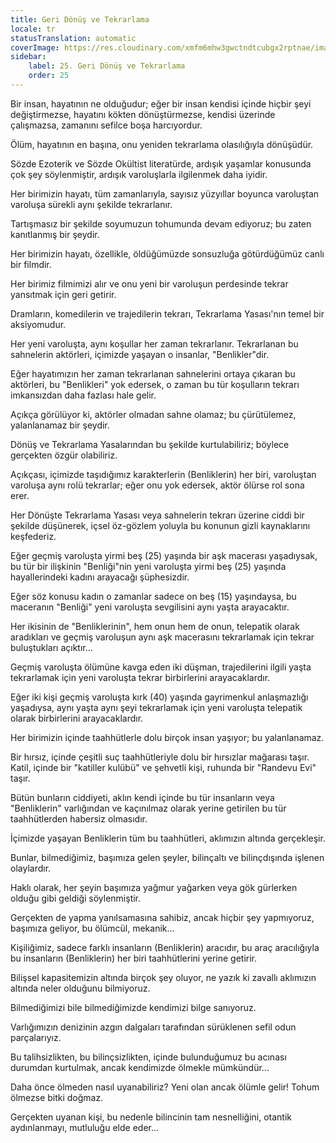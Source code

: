 ```yaml
---
title: Geri Dönüş ve Tekrarlama
locale: tr
statusTranslation: automatic
coverImage: https://res.cloudinary.com/xmfm6mhw3gwctndtcubgx2rptnae/image/upload/v1740468922/small_cover_tratado_de_psicologia_revolucionaria_a4c0dca4e0.webp
sidebar:
    label: 25. Geri Dönüş ve Tekrarlama
    order: 25
---
```

Bir insan, hayatının ne olduğudur; eğer bir insan kendisi içinde hiçbir şeyi değiştirmezse, hayatını kökten dönüştürmezse, kendisi üzerinde çalışmazsa, zamanını sefilce boşa harcıyordur.

Ölüm, hayatının en başına, onu yeniden tekrarlama olasılığıyla dönüşüdür.

Sözde Ezoterik ve Sözde Okültist literatürde, ardışık yaşamlar konusunda çok şey söylenmiştir, ardışık varoluşlarla ilgilenmek daha iyidir.

Her birimizin hayatı, tüm zamanlarıyla, sayısız yüzyıllar boyunca varoluştan varoluşa sürekli aynı şekilde tekrarlanır.

Tartışmasız bir şekilde soyumuzun tohumunda devam ediyoruz; bu zaten kanıtlanmış bir şeydir.

Her birimizin hayatı, özellikle, öldüğümüzde sonsuzluğa götürdüğümüz canlı bir filmdir.

Her birimiz filmimizi alır ve onu yeni bir varoluşun perdesinde tekrar yansıtmak için geri getirir.

Dramların, komedilerin ve trajedilerin tekrarı, Tekrarlama Yasası'nın temel bir aksiyomudur.

Her yeni varoluşta, aynı koşullar her zaman tekrarlanır. Tekrarlanan bu sahnelerin aktörleri, içimizde yaşayan o insanlar, "Benlikler"dir.

Eğer hayatımızın her zaman tekrarlanan sahnelerini ortaya çıkaran bu aktörleri, bu "Benlikleri" yok edersek, o zaman bu tür koşulların tekrarı imkansızdan daha fazlası hale gelir.

Açıkça görülüyor ki, aktörler olmadan sahne olamaz; bu çürütülemez, yalanlanamaz bir şeydir.

Dönüş ve Tekrarlama Yasalarından bu şekilde kurtulabiliriz; böylece gerçekten özgür olabiliriz.

Açıkçası, içimizde taşıdığımız karakterlerin (Benliklerin) her biri, varoluştan varoluşa aynı rolü tekrarlar; eğer onu yok edersek, aktör ölürse rol sona erer.

Her Dönüşte Tekrarlama Yasası veya sahnelerin tekrarı üzerine ciddi bir şekilde düşünerek, içsel öz-gözlem yoluyla bu konunun gizli kaynaklarını keşfederiz.

Eğer geçmiş varoluşta yirmi beş (25) yaşında bir aşk macerası yaşadıysak, bu tür bir ilişkinin "Benliği"nin yeni varoluşta yirmi beş (25) yaşında hayallerindeki kadını arayacağı şüphesizdir.

Eğer söz konusu kadın o zamanlar sadece on beş (15) yaşındaysa, bu maceranın "Benliği" yeni varoluşta sevgilisini aynı yaşta arayacaktır.

Her ikisinin de "Benliklerinin", hem onun hem de onun, telepatik olarak aradıkları ve geçmiş varoluşun aynı aşk macerasını tekrarlamak için tekrar buluştukları açıktır...

Geçmiş varoluşta ölümüne kavga eden iki düşman, trajedilerini ilgili yaşta tekrarlamak için yeni varoluşta tekrar birbirlerini arayacaklardır.

Eğer iki kişi geçmiş varoluşta kırk (40) yaşında gayrimenkul anlaşmazlığı yaşadıysa, aynı yaşta aynı şeyi tekrarlamak için yeni varoluşta telepatik olarak birbirlerini arayacaklardır.

Her birimizin içinde taahhütlerle dolu birçok insan yaşıyor; bu yalanlanamaz.

Bir hırsız, içinde çeşitli suç taahhütleriyle dolu bir hırsızlar mağarası taşır. Katil, içinde bir "katiller kulübü" ve şehvetli kişi, ruhunda bir "Randevu Evi" taşır.

Bütün bunların ciddiyeti, aklın kendi içinde bu tür insanların veya "Benliklerin" varlığından ve kaçınılmaz olarak yerine getirilen bu tür taahhütlerden habersiz olmasıdır.

İçimizde yaşayan Benliklerin tüm bu taahhütleri, aklımızın altında gerçekleşir.

Bunlar, bilmediğimiz, başımıza gelen şeyler, bilinçaltı ve bilinçdışında işlenen olaylardır.

Haklı olarak, her şeyin başımıza yağmur yağarken veya gök gürlerken olduğu gibi geldiği söylenmiştir.

Gerçekten de yapma yanılsamasına sahibiz, ancak hiçbir şey yapmıyoruz, başımıza geliyor, bu ölümcül, mekanik...

Kişiliğimiz, sadece farklı insanların (Benliklerin) aracıdır, bu araç aracılığıyla bu insanların (Benliklerin) her biri taahhütlerini yerine getirir.

Bilişsel kapasitemizin altında birçok şey oluyor, ne yazık ki zavallı aklımızın altında neler olduğunu bilmiyoruz.

Bilmediğimizi bile bilmediğimizde kendimizi bilge sanıyoruz.

Varlığımızın denizinin azgın dalgaları tarafından sürüklenen sefil odun parçalarıyız.

Bu talihsizlikten, bu bilinçsizlikten, içinde bulunduğumuz bu acınası durumdan kurtulmak, ancak kendimizde ölmekle mümkündür...

Daha önce ölmeden nasıl uyanabiliriz? Yeni olan ancak ölümle gelir! Tohum ölmezse bitki doğmaz.

Gerçekten uyanan kişi, bu nedenle bilincinin tam nesnelliğini, otantik aydınlanmayı, mutluluğu elde eder...

